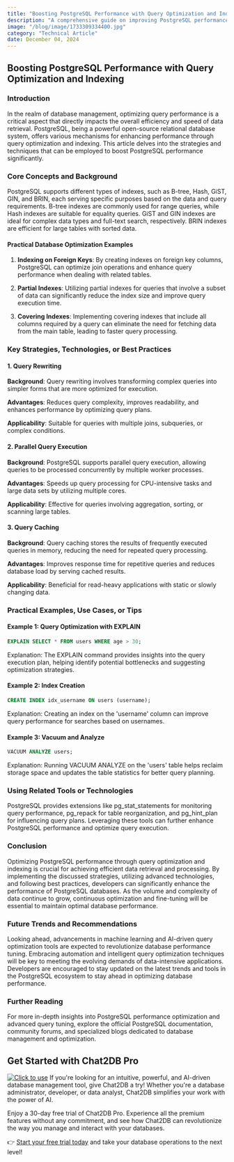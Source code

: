 ```yaml
---
title: "Boosting PostgreSQL Performance with Query Optimization and Indexing"
description: "A comprehensive guide on improving PostgreSQL performance through query optimization and indexing techniques."
image: "/blog/image/1733309334400.jpg"
category: "Technical Article"
date: December 04, 2024
---
```


## Boosting PostgreSQL Performance with Query Optimization and Indexing

### Introduction

In the realm of database management, optimizing query performance is a critical aspect that directly impacts the overall efficiency and speed of data retrieval. PostgreSQL, being a powerful open-source relational database system, offers various mechanisms for enhancing performance through query optimization and indexing. This article delves into the strategies and techniques that can be employed to boost PostgreSQL performance significantly.

### Core Concepts and Background

PostgreSQL supports different types of indexes, such as B-tree, Hash, GiST, GIN, and BRIN, each serving specific purposes based on the data and query requirements. B-tree indexes are commonly used for range queries, while Hash indexes are suitable for equality queries. GiST and GIN indexes are ideal for complex data types and full-text search, respectively. BRIN indexes are efficient for large tables with sorted data.

#### Practical Database Optimization Examples

1. **Indexing on Foreign Keys**: By creating indexes on foreign key columns, PostgreSQL can optimize join operations and enhance query performance when dealing with related tables.

2. **Partial Indexes**: Utilizing partial indexes for queries that involve a subset of data can significantly reduce the index size and improve query execution time.

3. **Covering Indexes**: Implementing covering indexes that include all columns required by a query can eliminate the need for fetching data from the main table, leading to faster query processing.

### Key Strategies, Technologies, or Best Practices

#### 1. Query Rewriting

**Background**: Query rewriting involves transforming complex queries into simpler forms that are more optimized for execution.

**Advantages**: Reduces query complexity, improves readability, and enhances performance by optimizing query plans.

**Applicability**: Suitable for queries with multiple joins, subqueries, or complex conditions.

#### 2. Parallel Query Execution

**Background**: PostgreSQL supports parallel query execution, allowing queries to be processed concurrently by multiple worker processes.

**Advantages**: Speeds up query processing for CPU-intensive tasks and large data sets by utilizing multiple cores.

**Applicability**: Effective for queries involving aggregation, sorting, or scanning large tables.

#### 3. Query Caching

**Background**: Query caching stores the results of frequently executed queries in memory, reducing the need for repeated query processing.

**Advantages**: Improves response time for repetitive queries and reduces database load by serving cached results.

**Applicability**: Beneficial for read-heavy applications with static or slowly changing data.

### Practical Examples, Use Cases, or Tips

#### Example 1: Query Optimization with EXPLAIN

```sql
EXPLAIN SELECT * FROM users WHERE age > 30;
```

Explanation: The EXPLAIN command provides insights into the query execution plan, helping identify potential bottlenecks and suggesting optimization strategies.

#### Example 2: Index Creation

```sql
CREATE INDEX idx_username ON users (username);
```

Explanation: Creating an index on the 'username' column can improve query performance for searches based on usernames.

#### Example 3: Vacuum and Analyze

```sql
VACUUM ANALYZE users;
```

Explanation: Running VACUUM ANALYZE on the 'users' table helps reclaim storage space and updates the table statistics for better query planning.

### Using Related Tools or Technologies

PostgreSQL provides extensions like pg_stat_statements for monitoring query performance, pg_repack for table reorganization, and pg_hint_plan for influencing query plans. Leveraging these tools can further enhance PostgreSQL performance and optimize query execution.

### Conclusion

Optimizing PostgreSQL performance through query optimization and indexing is crucial for achieving efficient data retrieval and processing. By implementing the discussed strategies, utilizing advanced technologies, and following best practices, developers can significantly enhance the performance of PostgreSQL databases. As the volume and complexity of data continue to grow, continuous optimization and fine-tuning will be essential to maintain optimal database performance.

### Future Trends and Recommendations

Looking ahead, advancements in machine learning and AI-driven query optimization tools are expected to revolutionize database performance tuning. Embracing automation and intelligent query optimization techniques will be key to meeting the evolving demands of data-intensive applications. Developers are encouraged to stay updated on the latest trends and tools in the PostgreSQL ecosystem to stay ahead in optimizing database performance.

### Further Reading

For more in-depth insights into PostgreSQL performance optimization and advanced query tuning, explore the official PostgreSQL documentation, community forums, and specialized blogs dedicated to database management and optimization.


## Get Started with Chat2DB Pro

[![Click to use](/image/blog/bg/chat2db.jpg)](https://chat2db.ai)
If you're looking for an intuitive, powerful, and AI-driven database management tool, give Chat2DB a try! Whether you're a database administrator, developer, or data analyst, Chat2DB simplifies your work with the power of AI.

Enjoy a 30-day free trial of Chat2DB Pro. Experience all the premium features without any commitment, and see how Chat2DB can revolutionize the way you manage and interact with your databases.

👉 [Start your free trial today](https://chat2db.ai/pricing) and take your database operations to the next level!
